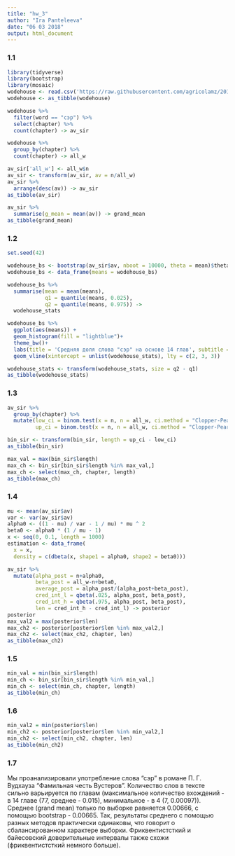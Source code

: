 ```yaml
---
title: "hw_3"
author: "Ira Panteleeva"
date: "06 03 2018"
output: html_document
---
```


### 1.1
```r
library(tidyverse)
library(bootstrap)
library(mosaic)
wodehouse <- read.csv('https://raw.githubusercontent.com/agricolamz/2018_data_analysis_for_linguists/master/data/students/panteleeva48/hw3_binomial_ci/hw3_wodehouse.csv', encoding = 'UTF-8')
wodehouse <- as_tibble(wodehouse)

wodehouse %>% 
  filter(word == "сэр") %>% 
  select(chapter) %>% 
  count(chapter) -> av_sir

wodehouse %>% 
  group_by(chapter) %>% 
  count(chapter) -> all_w

av_sir['all_w'] <- all_w$n
av_sir <- transform(av_sir, av = n/all_w)
av_sir %>%
  arrange(desc(av)) -> av_sir
as_tibble(av_sir)

av_sir %>% 
  summarise(g_mean = mean(av)) -> grand_mean
as_tibble(grand_mean)
```

### 1.2
```r
set.seed(42)

wodehouse_bs <- bootstrap(av_sir$av, nboot = 10000, theta = mean)$thetastar
wodehouse_bs <- data_frame(means = wodehouse_bs)  

wodehouse_bs %>%
  summarise(mean = mean(means),
            q1 = quantile(means, 0.025),
            q2 = quantile(means, 0.975)) ->
  wodehouse_stats

wodehouse_bs %>% 
  ggplot(aes(means)) +
  geom_histogram(fill = "lightblue")+
  theme_bw()+
  labs(title = 'Средняя доля слова "сэр" на основе 14 глав', subtitle = "Среднее и 95% бутстрэпнутый доверительный интервал")+
  geom_vline(xintercept = unlist(wodehouse_stats), lty = c(2, 3, 3))

wodehouse_stats <- transform(wodehouse_stats, size = q2 - q1)
as_tibble(wodehouse_stats)
```
### 1.3
```r
av_sir %>% 
  group_by(chapter) %>%
  mutate(low_ci = binom.test(x = n, n = all_w, ci.method = "Clopper-Pearson")$conf.int[1],
         up_ci = binom.test(x = n, n = all_w, ci.method = "Clopper-Pearson")$conf.int[2]) -> bin_sir

bin_sir <- transform(bin_sir, length = up_ci - low_ci)
as_tibble(bin_sir)

max_val = max(bin_sir$length)
max_ch <- bin_sir[bin_sir$length %in% max_val,]
max_ch <- select(max_ch, chapter, length)
as_tibble(max_ch)
```
### 1.4
```r
mu <- mean(av_sir$av)
var <- var(av_sir$av)
alpha0 <- ((1 - mu) / var - 1 / mu) * mu ^ 2
beta0 <- alpha0 * (1 / mu - 1)
x <- seq(0, 0.1, length = 1000)
estimation <- data_frame(
  x = x,
  density = c(dbeta(x, shape1 = alpha0, shape2 = beta0)))

av_sir %>% 
  mutate(alpha_post = n+alpha0,
         beta_post = all_w-n+beta0,
         average_post = alpha_post/(alpha_post+beta_post),
         cred_int_l = qbeta(.025, alpha_post, beta_post),
         cred_int_h = qbeta(.975, alpha_post, beta_post),
         len = cred_int_h - cred_int_l) -> posterior
posterior
max_val2 = max(posterior$len)
max_ch2 <- posterior[posterior$len %in% max_val2,]
max_ch2 <- select(max_ch2, chapter, len)
as_tibble(max_ch2)
```
### 1.5
```r
min_val = min(bin_sir$length)
min_ch <- bin_sir[bin_sir$length %in% min_val,]
min_ch <- select(min_ch, chapter, length)
as_tibble(min_ch)
```
### 1.6
```r
min_val2 = min(posterior$len)
min_ch2 <- posterior[posterior$len %in% min_val2,]
min_ch2 <- select(min_ch2, chapter, len)
as_tibble(min_ch2)
```
### 1.7
Мы проанализировали употребление слова "сэр" в романе П. Г. Вудхауза "Фамильная честь Вустеров". Количество слов в тексте сильно варьируется по главам (максимальное количество вхождений - в 14 главе (77, среднее - 0.015), минимальное - в 4 (7, 0.00097)). Среднее (grand mean) только по выборке равняется 0.00666, с помощью bootstrap - 0.00665. Так, результаты среднего с помощью разных методов практически одинаковы, что говорит о сбалансированном характере выборки. Фриквентистсткий и байесовский доверительные интервалы также схожи (фриквентистсткий немного больше).
